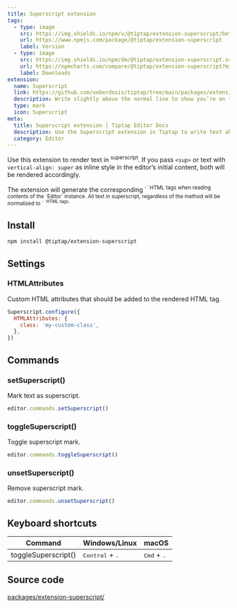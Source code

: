```yaml
---
title: Superscript extension
tags:
  - type: image
    src: https://img.shields.io/npm/v/@tiptap/extension-superscript/beta?label=version
    url: https://www.npmjs.com/package/@tiptap/extension-superscript
    label: Version
  - type: image
    src: https://img.shields.io/npm/dm/@tiptap/extension-superscript.svg
    url: https://npmcharts.com/compare/@tiptap/extension-superscript?minimal=true
    label: Downloads
extension:
  name: Superscript
  link: https://github.com/ueberdosis/tiptap/tree/main/packages/extension-superscript
  description: Write slightly above the normal line to show you’re on the next level.
  type: mark
  icon: Superscript
meta:
  title: Superscript extension | Tiptap Editor Docs
  description: Use the Superscript extension in Tiptap to write text above the normal line. Learn more in our docs!
  category: Editor
---
```



Use this extension to render text in <sup>superscript</sup>. If you pass `<sup>` or text with `vertical-align: super` as inline style in the editor’s initial content, both will be rendered accordingly.

<Callout title="Restrictions" variant="default">
    The extension will generate the corresponding `<sup>` HTML tags when reading contents of the `Editor` instance. All text in superscript, regardless of the method will be normalized to `<sup>` HTML tags.
</Callout>

<CodeDemo path="/Marks/Superscript" />

## Install

```bash
npm install @tiptap/extension-superscript
```

## Settings

### HTMLAttributes

Custom HTML attributes that should be added to the rendered HTML tag.

```js
Superscript.configure({
  HTMLAttributes: {
    class: 'my-custom-class',
  },
})
```

## Commands

### setSuperscript()

Mark text as superscript.

```js
editor.commands.setSuperscript()
```

### toggleSuperscript()

Toggle superscript mark.

```js
editor.commands.toggleSuperscript()
```

### unsetSuperscript()

Remove superscript mark.

```js
editor.commands.unsetSuperscript()
```

## Keyboard shortcuts

| Command             | Windows/Linux                     | macOS                         |
| ------------------- | --------------------------------- | ----------------------------- |
| toggleSuperscript() | <kbd>Control</kbd> + <kbd>.</kbd> | <kbd>Cmd</kbd> + <kbd>.</kbd> |

## Source code

[packages/extension-superscript/](https://github.com/ueberdosis/tiptap/blob/main/packages/extension-superscript/)
